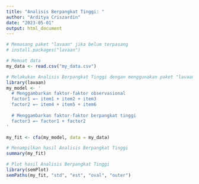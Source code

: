 ---
title: "Analisis Berpangkat Tinggi: "
author: "Arditya Criszardin"
date: "2023-05-01"
output: html_document
---

```{r}
# Memasang paket "lavaan" jika belum terpasang
# install.packages("lavaan")

# Memuat data
my_data <- read.csv("my_data.csv")

# Melakukan Analisis Berpangkat Tinggi dengan menggunakan paket "lavaan"
library(lavaan)
my_model <- '
  # Menggambarkan faktor-faktor observasional
  factor1 =~ item1 + item2 + item3
  factor2 =~ item4 + item5 + item6
  
  # Menggambarkan faktor-faktor berpangkat tinggi
  factor3 =~ factor1 + factor2
'

my_fit <- cfa(my_model, data = my_data)

# Menampilkan hasil Analisis Berpangkat Tinggi
summary(my_fit)

# Plot hasil Analisis Berpangkat Tinggi
library(semPlot)
semPaths(my_fit, "std", "est", "oval", "outer")

```

